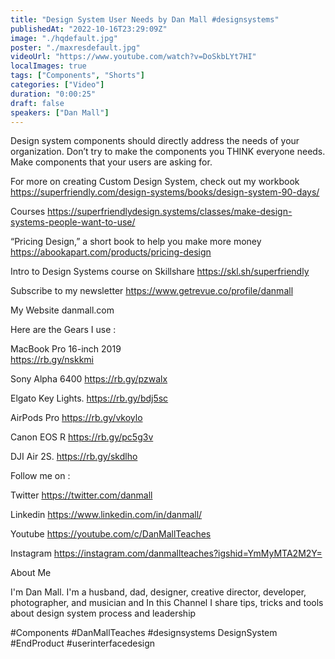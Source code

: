 ```yaml
---
title: "Design System User Needs by Dan Mall #designsystems"
publishedAt: "2022-10-16T23:29:09Z"
image: "./hqdefault.jpg"
poster: "./maxresdefault.jpg"
videoUrl: "https://www.youtube.com/watch?v=DoSkbLYt7HI"
localImages: true
tags: ["Components", "Shorts"]
categories: ["Video"]
duration: "0:00:25"
draft: false
speakers: ["Dan Mall"]
---
```


Design system components should directly address the needs of your organization. Don’t try to make the components you THINK everyone needs. Make components that your users are asking for.

For more on creating Custom Design System, check out my workbook
https://superfriendly.com/design-systems/books/design-system-90-days/

Courses
https://superfriendlydesign.systems/classes/make-design-systems-people-want-to-use/

“Pricing Design,” a short book to help you make more money
https://abookapart.com/products/pricing-design

Intro to Design Systems course on Skillshare
https://skl.sh/superfriendly

Subscribe to my newsletter
https://www.getrevue.co/profile/danmall

My Website
danmall.com

Here are the Gears I use :

MacBook Pro 16-inch 2019  
https://rb.gy/nskkmi

Sony Alpha 6400
https://rb.gy/pzwalx

Elgato Key Lights.
https://rb.gy/bdj5sc

AirPods Pro
https://rb.gy/vkoylo

Canon EOS R
https://rb.gy/pc5g3v

DJI Air 2S.
https://rb.gy/skdlho

Follow me on :

Twitter
https://twitter.com/danmall

Linkedin
https://www.linkedin.com/in/danmall/

Youtube
https://youtube.com/c/DanMallTeaches

Instagram
https://instagram.com/danmallteaches?igshid=YmMyMTA2M2Y=

About Me

I'm Dan Mall. I'm a husband, dad, designer, creative director, developer, photographer, and musician and In this Channel I share tips, tricks and tools about design system process and leadership

#Components #DanMallTeaches #designsystems DesignSystem #EndProduct #userinterfacedesign
